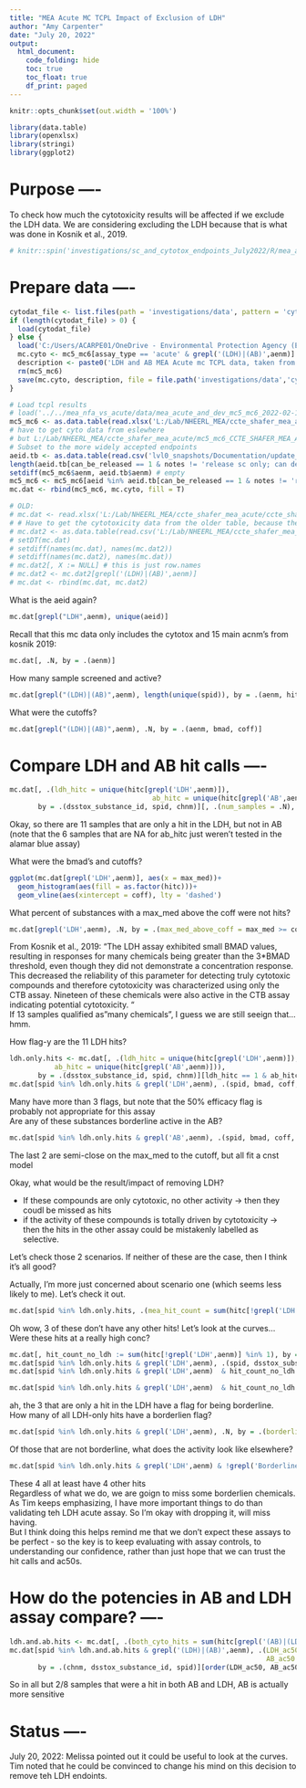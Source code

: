 ```yaml
---
title: "MEA Acute MC TCPL Impact of Exclusion of LDH"
author: "Amy Carpenter"
date: "July 20, 2022"
output:
  html_document:
    code_folding: hide
    toc: true
    toc_float: true
    df_print: paged
---
```


```r
knitr::opts_chunk$set(out.width = '100%')

library(data.table)
library(openxlsx)
library(stringi)
library(ggplot2)
```

# Purpose ----
To check how much the cytotoxicity results will be affected if we exclude the LDH data. We are considering excluding the LDH because that is what was done in Kosnik et al., 2019.


```r
# knitr::spin('investigations/sc_and_cytotox_endpoints_July2022/R/mea_acute_mc_impact_of_exclusion_of_LDH_2022-08-03.R', precious = T, doc = '^##\\s*')
```

# Prepare data ----

```r
cytodat_file <- list.files(path = 'investigations/data', pattern = 'cyto_mc5_mc6_invitrodb_2022-02-10', full.names = T)
if (length(cytodat_file) > 0) {
  load(cytodat_file)
} else {
  load('C:/Users/ACARPE01/OneDrive - Environmental Protection Agency (EPA)/Profile/Documents/mea_nfa_vs_acute/data/mea_acute_and_dev_mc5_mc6_2022-02-10.RData')
  mc.cyto <- mc5_mc6[assay_type == 'acute' & grepl('(LDH)|(AB)',aenm)]
  description <- paste0('LDH and AB MEA Acute mc TCPL data, taken from invitrodb 2022-02-10.\nData extracted from C:/Users/ACARPE01/OneDrive - Environmental Protection Agency (EPA)/Profile/Documents/mea_nfa_vs_acute/data/mea_acute_and_dev_mc5_mc6_2022-02-10.RData on ',Sys.Date(),' with the script mea_acute_mc_impact_of_exclusion_of_LDH_2022-08-03.R.')
  rm(mc5_mc6)
  save(mc.cyto, description, file = file.path('investigations/data','cyto_mc5_mc6_invitrodb_2022-02-10.RData'))
}

# Load tcpl results
# load('../../mea_nfa_vs_acute/data/mea_acute_and_dev_mc5_mc6_2022-02-10.RData')
mc5_mc6 <- as.data.table(read.xlsx('L:/Lab/NHEERL_MEA/ccte_shafer_mea_acute/ccte_shafer_mea_acute_multiconc_8Feb2022.xlsx', sheet = 'mc5+mc6')) 
# have to get cyto data from eslewhere
# but L:/Lab/NHEERL_MEA/ccte_shafer_mea_acute/mc5_mc6_CCTE_SHAFER_MEA_ACUTE_05AUG2020.csv has slightly diff results than I got with more recent pull)
# Subset to the more widely accepted endpoints
aeid.tb <- as.data.table(read.csv('lvl0_snapshots/Documentation/update_materials_sent_Jan2022/mea_acute_status_by_aenm_2022-01-27.csv'))
length(aeid.tb[can_be_released == 1 & notes != 'release sc only; can delete mc data', aeid])  # 32 = 2 cyto + 15 up + 15 dn. Yay!
setdiff(mc5_mc6$aenm, aeid.tb$aenm) # empty
mc5_mc6 <- mc5_mc6[aeid %in% aeid.tb[can_be_released == 1 & notes != 'release sc only; can delete mc data', aeid]]
mc.dat <- rbind(mc5_mc6, mc.cyto, fill = T)

# OLD:
# mc.dat <- read.xlsx('L:/Lab/NHEERL_MEA/ccte_shafer_mea_acute/ccte_shafer_mea_acute_multiconc_8Feb2022.xlsx', sheet = 'mc5+mc6')
# # Have to get the cytotoxicity data from the older table, because the cyto endpoints were not re-pipelined in Feb 2022, since no changes were needed to the normalization methods
# mc.dat2 <- as.data.table(read.csv('L:/Lab/NHEERL_MEA/ccte_shafer_mea_acute/mc5_mc6_CCTE_SHAFER_MEA_ACUTE_05AUG2020.csv'))
# setDT(mc.dat)
# setdiff(names(mc.dat), names(mc.dat2))
# setdiff(names(mc.dat2), names(mc.dat))
# mc.dat2[, X := NULL] # this is just row.names
# mc.dat2 <- mc.dat2[grepl('(LDH)|(AB)',aenm)]
# mc.dat <- rbind(mc.dat, mc.dat2)
```


What is the aeid again?

```r
mc.dat[grepl("LDH",aenm), unique(aeid)]
```

Recall that this mc data only includes the cytotox and 15 main acnm's from kosnik 2019:

```r
mc.dat[, .N, by = .(aenm)]
```

How many sample screened and active?

```r
mc.dat[grepl("(LDH)|(AB)",aenm), length(unique(spid)), by = .(aenm, hitc)][order(aenm, hitc)]
```

What were the cutoffs?

```r
mc.dat[grepl("(LDH)|(AB)",aenm), .N, by = .(aenm, bmad, coff)]
```

# Compare LDH and AB hit calls ----

```r
mc.dat[, .(ldh_hitc = unique(hitc[grepl('LDH',aenm)]),
                                   ab_hitc = unique(hitc[grepl('AB',aenm)])),
       by = .(dsstox_substance_id, spid, chnm)][, .(num_samples = .N), by = .(ldh_hitc, ab_hitc)][order(ldh_hitc, ab_hitc)]
```

Okay, so there are 11 samples that are only a hit in the LDH, but not in AB<br>
(note that the 6 samples that are NA for ab_hitc just weren't tested in the alamar blue assay)

What were the bmad's and cutoffs?

```r
ggplot(mc.dat[grepl('LDH',aenm)], aes(x = max_med))+
  geom_histogram(aes(fill = as.factor(hitc)))+
  geom_vline(aes(xintercept = coff), lty = 'dashed')
```

What percent of substances with a max_med above the coff were not hits?

```r
mc.dat[grepl('LDH',aenm), .N, by = .(max_med_above_coff = max_med >= coff, hitc)]
```

From Kosnik et al., 2019: "The LDH assay exhibited small BMAD values, resulting in responses for many chemicals being greater than the 3*BMAD threshold, even though they did not demonstrate a concentration response. This decreased the reliability of this parameter for detecting truly cytotoxic compounds and therefore cytotoxicity was characterized using only the CTB assay. Nineteen of these chemicals were also active in the CTB assay indicating potential cytotoxicity. "<br>
If 13 samples qualified as "many chemicals", I guess we are still seeign that... hmm.<br>

How flag-y are the 11 LDH hits?

```r
ldh.only.hits <- mc.dat[, .(ldh_hitc = unique(hitc[grepl('LDH',aenm)]),
           ab_hitc = unique(hitc[grepl('AB',aenm)])),
       by = .(dsstox_substance_id, spid, chnm)][ldh_hitc == 1 & ab_hitc == 0, unique(spid)]
mc.dat[spid %in% ldh.only.hits & grepl('LDH',aenm), .(spid, bmad, coff, max_med, max_med_conc, modl, modl_rmse, flag_length, flag_ids)][order(flag_length)]
```

Many have more than 3 flags, but note that the 50% efficacy flag is probably not appropriate for this assay
<br> Are any of these substances borderline active in the AB?

```r
mc.dat[spid %in% ldh.only.hits & grepl('AB',aenm), .(spid, bmad, coff, max_med, max_med_conc, modl, modl_rmse, flag_length, flag_ids)][order(max_med)]
```

The last 2 are semi-close on the max_med to the cutoff, but all fit a cnst model

Okay, what would be the result/impact of removing LDH?

* If these compounds are only cytotoxic, no other activity -> then they coudl be missed as hits
* if the activity of these compounds is totally driven by cytotoxicity -> then the hits in the other assay could be mistakenly labelled as selective.

Let's check those 2 scenarios. If neither of these are the case, then I think it's all good?

Actually, I'm more just concerned about scenario one (which seems less likely to me). Let's check it out.

```r
mc.dat[spid %in% ldh.only.hits, .(mea_hit_count = sum(hitc[!grepl('LDH',aenm)] %in% 1)), by = .(spid, dsstox_substance_id)][order(mea_hit_count)]
```

Oh wow, 3 of these don't have any other hits!
Let's look at the curves...
Were these hits at a really high conc?

```r
mc.dat[, hit_count_no_ldh := sum(hitc[!grepl('LDH',aenm)] %in% 1), by = .(spid, dsstox_substance_id)]
mc.dat[spid %in% ldh.only.hits & grepl('LDH',aenm), .(spid, dsstox_substance_id, max_med, modl_tp, coff, modl_ga, logc_max, hit_count_no_ldh, flag_length)][order(hit_count_no_ldh)]
mc.dat[spid %in% ldh.only.hits & grepl('LDH',aenm)  & hit_count_no_ldh < 3, .(spid, dsstox_substance_id, chnm, max_med, modl_tp, coff, modl_ga, logc_max, hit_count_no_ldh, flag_ids)][order(hit_count_no_ldh)]

mc.dat[spid %in% ldh.only.hits & grepl('LDH',aenm)  & hit_count_no_ldh == 0, .(spid, dsstox_substance_id, chnm, max_med, modl_tp, coff, modl_ga, logc_max, hit_count_no_ldh, flags)][order(hit_count_no_ldh)]
```

ah, the 3 that are only a hit in the LDH have a flag for being borderline.<br>
How many of all LDH-only hits have a borderlien flag?

```r
mc.dat[spid %in% ldh.only.hits & grepl('LDH',aenm), .N, by = .(borderline_active = grepl('Borderline active',flags))]
```

Of those that are not borderline, what does the activity look like elsewhere?

```r
mc.dat[spid %in% ldh.only.hits & grepl('LDH',aenm) & !grepl('Borderline active',flags), .(spid, dsstox_substance_id, chnm, hit_count_no_ldh)]
```

These 4 all at least have 4 other hits<br>
Regardless of what we do, we are goign to miss some borderlien chemicals. As Tim keeps emphasizing, I have more important things to do than validating teh LDH acute assay. So I'm okay with dropping it, will miss having.<br>
But I think doing this helps remind me that we don't expect these assays to be perfect -  so the key is to keep evaluating with assay controls, to understanding our confidence, rather than just hope that we can trust the hit calls and ac50s.

# How do the potencies in AB and LDH assay compare? ----

```r
ldh.and.ab.hits <- mc.dat[, .(both_cyto_hits = sum(hitc[grepl('(AB)|(LDH)',aenm)] == 1) == 2), by = .(spid)][both_cyto_hits == TRUE, spid]
mc.dat[spid %in% ldh.and.ab.hits & grepl('(LDH)|(AB)',aenm), .(LDH_ac50 = modl_ga[grepl('LDH',aenm)],
                                                               AB_ac50 = modl_ga[grepl('AB',aenm)]),
       by = .(chnm, dsstox_substance_id, spid)][order(LDH_ac50, AB_ac50)][, .(AB_minus_LDH = AB_ac50 - LDH_ac50), by = .(chnm, spid, LDH_ac50, AB_ac50, dsstox_substance_id)]
```

So in all but 2/8 samples that were a hit in both AB and LDH, AB is actually more sensitive

# Status ----
July 20, 2022: Melissa pointed out it could be useful to look at the curves. Tim noted that he could be convinced to change his mind on this decision to remove teh LDH endoints. 
